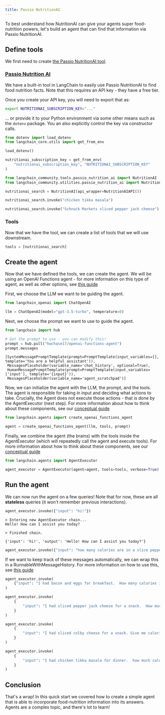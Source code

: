 ```yaml
---
title: Passio NutritionAI
---
```


To best understand how NutritionAI can give your agents super food-nutrition powers, let's build an agent that can find that information via Passio NutritionAI.

## Define tools

We first need to create [the Passio NutritionAI tool](/oss/integrations/tools/passio_nutrition_ai).

### [Passio Nutrition AI](/oss/integrations/tools/passio_nutrition_ai)

We have a built-in tool in LangChain to easily use Passio NutritionAI to find food nutrition facts.
Note that this requires an API key - they have a free tier.

Once you create your API key, you will need to export that as:

```bash
export NUTRITIONAI_SUBSCRIPTION_KEY="..."
```

... or provide it to your Python environment via some other means such as the `dotenv` package.  You an also explicitly control the key via constructor calls.

```python
from dotenv import load_dotenv
from langchain_core.utils import get_from_env

load_dotenv()

nutritionai_subscription_key = get_from_env(
    "nutritionai_subscription_key", "NUTRITIONAI_SUBSCRIPTION_KEY"
)
```

```python
from langchain_community.tools.passio_nutrition_ai import NutritionAI
from langchain_community.utilities.passio_nutrition_ai import NutritionAIAPI
```

```python
nutritionai_search = NutritionAI(api_wrapper=NutritionAIAPI())
```

```python
nutritionai_search.invoke("chicken tikka masala")
```

```python
nutritionai_search.invoke("Schnuck Markets sliced pepper jack cheese")
```

### Tools

Now that we have the tool, we can create a list of tools that we will use downstream.

```python
tools = [nutritionai_search]
```

## Create the agent

Now that we have defined the tools, we can create the agent. We will be using an OpenAI Functions agent - for more information on this type of agent, as well as other options, see [this guide](/oss/concepts/agents)

First, we choose the LLM we want to be guiding the agent.

```python
from langchain_openai import ChatOpenAI

llm = ChatOpenAI(model="gpt-3.5-turbo", temperature=0)
```

Next, we choose the prompt we want to use to guide the agent.

```python
from langchain import hub

# Get the prompt to use - you can modify this!
prompt = hub.pull("hwchase17/openai-functions-agent")
prompt.messages
```

```output
[SystemMessagePromptTemplate(prompt=PromptTemplate(input_variables=[], template='You are a helpful assistant')),
 MessagesPlaceholder(variable_name='chat_history', optional=True),
 HumanMessagePromptTemplate(prompt=PromptTemplate(input_variables=['input'], template='{input}')),
 MessagesPlaceholder(variable_name='agent_scratchpad')]
```

Now, we can initialize the agent with the LLM, the prompt, and the tools. The agent is responsible for taking in input and deciding what actions to take. Crucially, the Agent does not execute those actions - that is done by the AgentExecutor (next step). For more information about how to think about these components, see our [conceptual guide](/oss/concepts/agents)

```python
from langchain.agents import create_openai_functions_agent

agent = create_openai_functions_agent(llm, tools, prompt)
```

Finally, we combine the agent (the brains) with the tools inside the AgentExecutor (which will repeatedly call the agent and execute tools). For more information about how to think about these components, see our [conceptual guide](/oss/concepts/agents)

```python
from langchain.agents import AgentExecutor

agent_executor = AgentExecutor(agent=agent, tools=tools, verbose=True)
```

## Run the agent

We can now run the agent on a few queries! Note that for now, these are all **stateless** queries (it won't remember previous interactions).

```python
agent_executor.invoke({"input": "hi!"})
```

```output
> Entering new AgentExecutor chain...
Hello! How can I assist you today?

> Finished chain.
```

```output
{'input': 'hi!', 'output': 'Hello! How can I assist you today?'}
```

```python
agent_executor.invoke({"input": "how many calories are in a slice pepperoni pizza?"})
```

If we want to keep track of these messages automatically, we can wrap this in a RunnableWithMessageHistory. For more information on how to use this, see [this guide](/oss/how-to/message_history)

```python
agent_executor.invoke(
    {"input": "I had bacon and eggs for breakfast.  How many calories is that?"}
)
```

```python
agent_executor.invoke(
    {
        "input": "I had sliced pepper jack cheese for a snack.  How much protein did I have?"
    }
)
```

```python
agent_executor.invoke(
    {
        "input": "I had sliced colby cheese for a snack. Give me calories for this Schnuck Markets product."
    }
)
```

```python
agent_executor.invoke(
    {
        "input": "I had chicken tikka masala for dinner.  how much calories, protein, and fat did I have with default quantity?"
    }
)
```

## Conclusion

That's a wrap! In this quick start we covered how to create a simple agent that is able to incorporate food-nutrition information into its answers. Agents are a complex topic, and there's lot to learn!
